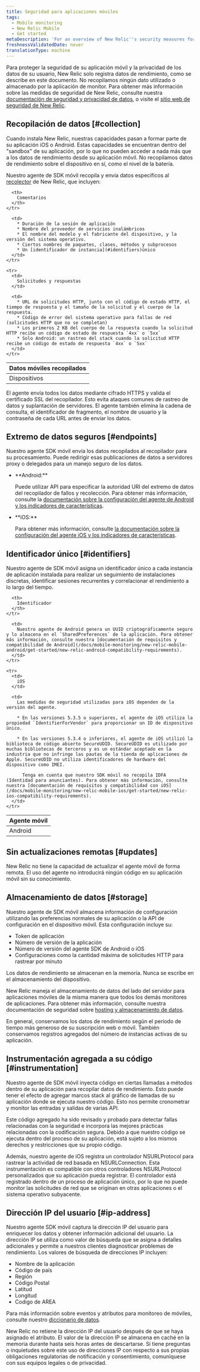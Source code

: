 ```yaml
---
title: Seguridad para aplicaciones móviles
tags:
  - Mobile monitoring
  - New Relic Mobile
  - Get started
metaDescription: 'For an overview of New Relic''s security measures for mobile applications, start here.'
freshnessValidatedDate: never
translationType: machine
---
```


Para proteger la seguridad de su aplicación móvil y la privacidad de los datos de su usuario, New Relic solo registra datos de rendimiento, como se describe en este documento. No recopilamos ningún dato utilizado o almacenado por la aplicación de monitor. Para obtener más información sobre las medidas de seguridad de New Relic, consulte nuestra [documentación de seguridad y privacidad de datos](/docs/security/new-relic-security/data-privacy/data-privacy-new-relic), o visite el [sitio web de seguridad de New Relic](https://newrelic.com/security).

## Recopilación de datos [#collection]

Cuando instala New Relic, nuestras capacidades <InlinePopover type="mobile"/>pasan a formar parte de su aplicación iOS o Android. Estas capacidades se encuentran dentro del "sandbox" de su aplicación, por lo que no pueden acceder a nada más que a los datos de rendimiento desde su aplicación móvil. No recopilamos datos de rendimiento sobre el dispositivo en sí, como el nivel de la batería.

Nuestro agente de SDK móvil recopila y envía datos específicos al [recolector](/docs/using-new-relic/welcome-new-relic/getting-started/glossary#collector) de New Relic, que incluyen:

<table>
  <thead>
    <tr>
      <th style={{ width: "200px" }}>
        Datos móviles recopilados
      </th>

      <th>
        Comentarios
      </th>
    </tr>
  </thead>

  <tbody>
    <tr>
      <td>
        Dispositivos
      </td>

      <td>
        * Duración de la sesión de aplicación
        * Nombre del proveedor de servicios inalámbricos
        * El nombre del modelo y el fabricante del dispositivo, y la versión del sistema operativo.
        * Ciertos nombres de paquetes, clases, métodos y subprocesos
        * Un [identificador de instancia](#identifiers)único
      </td>
    </tr>

    <tr>
      <td>
        Solicitudes y respuestas
      </td>

      <td>
        * URL de solicitudes HTTP, junto con el código de estado HTTP, el tiempo de respuesta y el tamaño de la solicitud y el cuerpo de la respuesta.
        * Código de error del sistema operativo para fallas de red (solicitudes HTTP que no se completan)
        * Los primeros 2 KB del cuerpo de la respuesta cuando la solicitud HTTP recibe un código de estado de respuesta `4xx` o `5xx`
        * Solo Android: un rastreo del stack cuando la solicitud HTTP recibe un código de estado de respuesta `4xx` o `5xx`
      </td>
    </tr>
  </tbody>
</table>

El agente envía todos los datos mediante cifrado HTTPS y valida el certificado SSL del recopilador. Esto evita ataques comunes de rastreo de datos y suplantación de servidores. El agente también elimina la cadena de consulta, el identificador de fragmento, el nombre de usuario y la contraseña de cada URL antes de enviar los datos.

## Extremo de datos seguros [#endpoints]

Nuestro agente SDK móvil envía los datos recopilados al recopilador para su procesamiento. Puede redirigir esas publicaciones de datos a servidores proxy o delegados para un manejo seguro de los datos.

* <DNT>
    **Android:**
  </DNT>

  Puede utilizar API para especificar la autoridad URI del extremo de datos del recopilador de fallos y recolección. Para obtener más información, consulte la [documentación sobre la configuración del agente de Android y los indicadores de características](/docs/mobile-monitoring/new-relic-mobile/mobile-sdk/configure-settings/).

* <DNT>
    **iOS:**
  </DNT>

  Para obtener más información, consulte [la documentación sobre la configuración del agente iOS y los indicadores de características](/docs/mobile-monitoring/new-relic-mobile/mobile-sdk/configure-settings/).

## Identificador único [#identifiers]

Nuestro agente de SDK móvil asigna un identificador único a cada instancia de aplicación instalada para realizar un seguimiento de instalaciones discretas, identificar sesiones recurrentes y correlacionar el rendimiento a lo largo del tiempo.

<table>
  <thead>
    <tr>
      <th style={{ width: "150px" }}>
        Agente móvil
      </th>

      <th>
        Identificador
      </th>
    </tr>
  </thead>

  <tbody>
    <tr>
      <td>
        Android
      </td>

      <td>
        Nuestro agente de Android genera un UUID criptográficamente seguro y lo almacena en el `SharedPreferences` de la aplicación. Para obtener más información, consulte nuestra [documentación de requisitos y compatibilidad de Android](/docs/mobile-monitoring/new-relic-mobile-android/get-started/new-relic-android-compatibility-requirements).
      </td>
    </tr>

    <tr>
      <td>
        iOS
      </td>

      <td>
        Las medidas de seguridad utilizadas para iOS dependen de la versión del agente.

        * En las versiones 5.3.5 o superiores, el agente de iOS utiliza la propiedad `IdentifierForVendor` para proporcionar un ID de dispositivo único.

        * En las versiones 5.3.4 o inferiores, el agente de iOS utilizó la biblioteca de código abierto SecureUDID. SecureUDID es utilizado por muchas bibliotecas de terceros y es un estándar aceptado en la industria que no infringe las pautas de la tienda de aplicaciones de Apple. SecureUDID no utiliza identificadores de hardware del dispositivo como IMEI.

          Tenga en cuenta que nuestro SDK móvil no recopila IDFA (Identidad para anunciantes). Para obtener más información, consulte nuestra [documentación de requisitos y compatibilidad con iOS](/docs/mobile-monitoring/new-relic-mobile-ios/get-started/new-relic-ios-compatibility-requirements).
      </td>
    </tr>
  </tbody>
</table>

## Sin actualizaciones remotas [#updates]

New Relic no tiene la capacidad de actualizar el agente móvil de forma remota. El uso del agente no introducirá ningún código en su aplicación móvil sin su conocimiento.

## Almacenamiento de datos [#storage]

Nuestro agente de SDK móvil almacena información de configuración utilizando las preferencias normales de su aplicación o la API de configuración en el dispositivo móvil. Esta configuración incluye su:

* Token de aplicación
* Número de versión de la aplicación
* Número de versión del agente SDK de Android o iOS
* Configuraciones como la cantidad máxima de solicitudes HTTP para rastrear por minuto

Los datos de rendimiento se almacenan en la memoria. Nunca se escribe en el almacenamiento del dispositivo.

New Relic maneja el almacenamiento de datos del lado del servidor para aplicaciones móviles de la misma manera que todos los demás monitores de aplicaciones. Para obtener más información, consulte nuestra documentación de seguridad sobre [hosting y almacenamiento de datos](/docs/security/new-relic-security/data-privacy/security-controls-privacy#Hosting_and_Data_Storage).

En general, conservamos los datos de rendimiento según el período de tiempo más generoso de su suscripción web o móvil. También conservamos registros agregados del número de instancias activas de su aplicación.

## Instrumentación agregada a su código [#instrumentation]

Nuestro agente de SDK móvil inyecta código en ciertas llamadas a métodos dentro de su aplicación para recopilar datos de rendimiento. Esto puede tener el efecto de agregar marcos stack al gráfico de llamadas de su aplicación donde se ejecuta nuestro código. Esto nos permite cronometrar y monitor las entradas y salidas de varias API.

Este código agregado ha sido revisado y probado para detectar fallas relacionadas con la seguridad e incorpora las mejores prácticas relacionadas con la codificación segura. Debido a que nuestro código se ejecuta dentro del proceso de su aplicación, está sujeto a los mismos derechos y restricciones que su propio código.

Además, nuestro agente de iOS registra un controlador NSURLProtocol para rastrear la actividad de red basada en NSURLConnection. Esta instrumentación es compatible con otros controladores NSURLProtocol personalizados que su aplicación pueda registrar. El controlador está registrado dentro de un proceso de aplicación único, por lo que no puede monitor las solicitudes de red que se originan en otras aplicaciones o el sistema operativo subyacente.

## Dirección IP del usuario [#ip-address]

Nuestro agente SDK móvil captura la dirección IP del usuario para enriquecer los datos y obtener información adicional del usuario. La dirección IP se utiliza como valor de búsqueda que se asigna a detalles adicionales y permite a nuestros clientes diagnosticar problemas de rendimiento. Los valores de búsqueda de direcciones IP incluyen:

* Nombre de la aplicación
* Código de país
* Región
* Código Postal
* Latitud
* Longitud
* Codigo de AREA

Para más información sobre eventos y atributos para monitoreo de móviles, consulte nuestro [diccionario de datos](/attribute-dictionary?attribute_name=&field_data_source_tid%5B%5D=8342).

New Relic no retiene la dirección IP del usuario después de que se haya asignado el atributo. El valor de la dirección IP se almacena en caché en la memoria durante hasta seis horas antes de descartarse. Si tiene preguntas o inquietudes sobre este uso de direcciones IP con respecto a sus propias obligaciones regulatorias de notificación y consentimiento, comuníquese con sus equipos legales o de privacidad.

